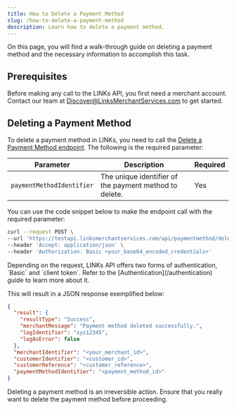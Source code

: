 ```yaml
---
title: How to Delete a Payment Method
slug: /how-to-delete-a-payment-method
description: Learn how to delete a payment method.
---
```



On this page, you will find a walk-through guide on deleting a payment method and the necessary information to accomplish this task.

## Prerequisites

Before making any call to the LINKs API, you first need a merchant account. Contact our team at Discover@LinksMerchantServices.com to get started.

## Deleting a Payment Method

To delete a payment method in LINKs, you need to call the [Delete a Payment Method endpoint](/reference/links/delete-payment-method/). The following is the required parameter:

| **Parameter**               | **Description**                                           | **Required** |
|-----------------------------|-----------------------------------------------------------|--------------|
| `paymentMethodIdentifier`   | The unique identifier of the payment method to delete.    | Yes          |

You can use the code snippet below to make the endpoint call with the required parameter:

```sh
curl --request POST \
--url 'https://testapi.linksmerchantservices.com/api/paymentmethod/delete/<PAYMENT_METHOD_IDENTIFIER>' \
--header 'Accept: application/json' \
--header 'Authorization: Basic <your_base64_encoded_credentials>'
```

<Callout type="info" title="Authentication">
  Depending on the request, LINKs API offers two forms of authentication,
  `Basic` and `client token`. Refer to the [Authentication](/authentication)
  guide to learn more about it.
</Callout>

This will result in a JSON response exemplified below:

```json
{
  "result": {
    "resultType": "Success",
    "merchantMessage": "Payment method deleted successfully.",
    "logIdentifier": "xyz12345",
    "logAsError": false
  },
  "merchantIdentifier": "<your_merchant_id>",
  "customerIdentifier": "<customer_id>",
  "customerReference": "<customer_reference>",
  "paymentMethodIdentifier": "<payment_method_id>"
}
```

<Callout type="warning" title="Irreversible Action">
  Deleting a payment method is an irreversible action. Ensure that you really want to delete the payment method before proceeding.
</Callout>

